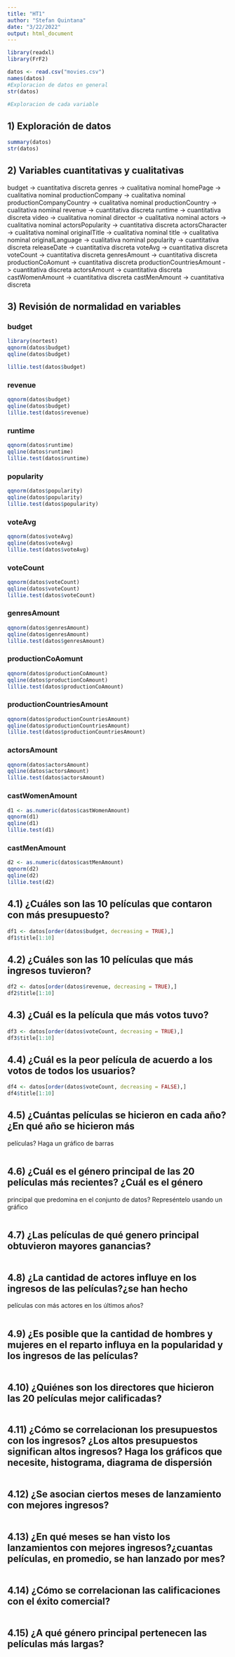 ---
title: "HT1"
author: "Stefan Quintana"
date: "3/22/2022"
output: html_document
---

```{r, echo=FALSE}
library(readxl)
library(FrF2)

datos <- read.csv("movies.csv")
names(datos)
#Exploracion de datos en general
str(datos)

#Exploracion de cada variable

```

## 1) Exploración de datos

```{r, echo=FALSE}
summary(datos)
str(datos)
```

## 2) Variables cuantitativas y cualitativas


budget -> cuantitativa discreta
genres -> cualitativa nominal
homePage -> cualitativa nominal
productionCompany -> cualitativa nominal
productionCompanyCountry -> cualitativa nominal
productionCountry -> cualitativa nominal
revenue -> cuantitativa discreta
runtime -> cuantitativa discreta
video -> cualitativa nominal
director -> cualitativa nominal
actors -> cualitativa nominal
actorsPopularity -> cuantitativa discreta
actorsCharacter -> cualitativa nominal
originalTitle -> cualitativa nominal
title -> cualitativa nominal
originalLanguage -> cualitativa nominal
popularity -> cuantitativa discreta 
releaseDate -> cuantitativa discreta
voteAvg -> cuantitativa discreta 
voteCount -> cuantitativa discreta
genresAmount -> cuantitativa discreta
productionCoAomunt -> cuantitativa discreta
productionCountriesAmount -> cuantitativa discreta
actorsAmount -> cuantitativa discreta
castWomenAmount -> cuantitativa discreta
castMenAmount -> cuantitativa discreta

## 3) Revisión de normalidad en variables

### budget 
```{r, echo = FALSE}
library(nortest)
qqnorm(datos$budget)
qqline(datos$budget)

lillie.test(datos$budget)
```
### revenue
```{r, echo = FALSE}
qqnorm(datos$budget)
qqline(datos$budget)
lillie.test(datos$revenue)
```
### runtime 
```{r, echo = FALSE}
qqnorm(datos$runtime)
qqline(datos$runtime)
lillie.test(datos$runtime)
```

### popularity 
```{r, echo = FALSE}
qqnorm(datos$popularity)
qqline(datos$popularity)
lillie.test(datos$popularity)
```

### voteAvg  
```{r, echo = FALSE}
qqnorm(datos$voteAvg)
qqline(datos$voteAvg)
lillie.test(datos$voteAvg)
```

### voteCount
```{r, echo = FALSE}
qqnorm(datos$voteCount)
qqline(datos$voteCount)
lillie.test(datos$voteCount)
```
### genresAmount
```{r, echo = FALSE}
qqnorm(datos$genresAmount)
qqline(datos$genresAmount)
lillie.test(datos$genresAmount)
```
### productionCoAomunt
```{r, echo = FALSE}
qqnorm(datos$productionCoAmount)
qqline(datos$productionCoAmount)
lillie.test(datos$productionCoAmount)
```
### productionCountriesAmount 
```{r, echo = FALSE}
qqnorm(datos$productionCountriesAmount)
qqline(datos$productionCountriesAmount)
lillie.test(datos$productionCountriesAmount)
```
### actorsAmount 
```{r, echo = FALSE}
qqnorm(datos$actorsAmount)
qqline(datos$actorsAmount)
lillie.test(datos$actorsAmount)
```
### castWomenAmount 
```{r, echo = FALSE}
d1 <- as.numeric(datos$castWomenAmount)
qqnorm(d1)
qqline(d1)
lillie.test(d1)
```
### castMenAmount 
```{r, echo = FALSE}
d2 <- as.numeric(datos$castMenAmount)
qqnorm(d2)
qqline(d2)
lillie.test(d2)
```

## 4.1) ¿Cuáles son las 10 películas que contaron con más presupuesto?

```{r, echo = FALSE}
df1 <- datos[order(datos$budget, decreasing = TRUE),]
df1$title[1:10]
```

## 4.2) ¿Cuáles son las 10 películas que más ingresos tuvieron?


```{r, echo = FALSE}
df2 <- datos[order(datos$revenue, decreasing = TRUE),]
df2$title[1:10]
```


## 4.3) ¿Cuál es la película que más votos tuvo?

```{r, echo = FALSE}
df3 <- datos[order(datos$voteCount, decreasing = TRUE),]
df3$title[1:10]
```


## 4.4) ¿Cuál es la peor película de acuerdo a los votos de todos los usuarios?

```{r}
df4 <- datos[order(datos$voteCount, decreasing = FALSE),]
df4$title[1:10]
```

## 4.5) ¿Cuántas películas se hicieron en cada año? ¿En qué año se hicieron más
películas? Haga un gráfico de barras

```{r}

```

## 4.6) ¿Cuál es el género principal de las 20 películas más recientes? ¿Cuál es el género
principal que predomina en el conjunto de datos? Represéntelo usando un gráfico

```{r}

```

## 4.7)  ¿Las películas de qué genero principal obtuvieron mayores ganancias?

```{r}

```

## 4.8) ¿La cantidad de actores influye en los ingresos de las películas?¿se han hecho
películas con más actores en los últimos años?

```{r}

```

## 4.9) ¿Es posible que la cantidad de hombres y mujeres en el reparto influya en la popularidad y los ingresos de las películas?

```{r}

```

## 4.10) ¿Quiénes son los directores que hicieron las 20 películas mejor calificadas?

```{r}

```

## 4.11) ¿Cómo se correlacionan los presupuestos con los ingresos? ¿Los altos presupuestos significan altos ingresos? Haga los gráficos que necesite, histograma, diagrama de dispersión

```{r}

```

## 4.12) ¿Se asocian ciertos meses de lanzamiento con mejores ingresos?

```{r}

```

## 4.13) ¿En qué meses se han visto los lanzamientos con mejores ingresos?¿cuantas películas, en promedio, se han lanzado por mes?

```{r}

```

## 4.14) ¿Cómo se correlacionan las calificaciones con el éxito comercial?

```{r}

```

## 4.15) ¿A qué género principal pertenecen las películas más largas?

```{r}

```


